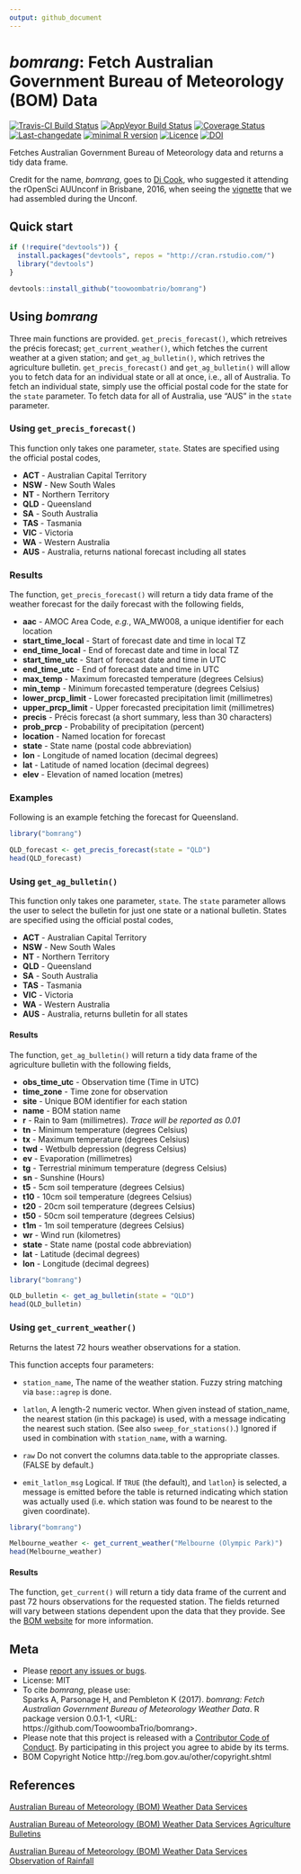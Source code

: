 ```yaml
---
output: github_document
---
```


<!-- README.md is generated from README.Rmd. Please edit that file -->

# _bomrang_: Fetch Australian Government Bureau of Meteorology (BOM) Data

[![Travis-CI Build Status](https://travis-ci.org/ToowoombaTrio/bomrang.svg?branch=master)](https://travis-ci.org/ToowoombaTrio/bomrang)
[![AppVeyor Build Status](https://ci.appveyor.com/api/projects/status/github/ToowoombaTrio/bomrang?branch=master&svg=true)](https://ci.appveyor.com/project/ToowoombaTrio/bomrang)
[![Coverage Status](https://img.shields.io/codecov/c/github/ToowoombaTrio/bomrang/master.svg)](https://codecov.io/github/ToowoombaTrio/bomrang?branch=master)
[![Last-changedate](https://img.shields.io/badge/last%20change-`r gsub('-', '--', Sys.Date())`-brightgreen.svg)](https://github.com/toowoombatrio/bomrang/commits/master) 
[![minimal R version](https://img.shields.io/badge/R%3E%3D-`r as.character(getRversion())`-brightgreen.svg)](https://cran.r-project.org/)
[![Licence](https://img.shields.io/github/license/mashape/apistatus.svg)](http://choosealicense.com/licenses/mit/) 
[![DOI](https://zenodo.org/badge/89690315.svg)](https://zenodo.org/badge/latestdoi/89690315)

Fetches Australian Government Bureau of Meteorology data and returns a tidy data frame.

Credit for the name, _bomrang_, goes to [Di Cook](http://dicook.github.io), who
suggested it attending the rOpenSci AUUnconf in Brisbane, 2016, when seeing the
[vignette](https://github.com/saundersk1/auunconf16/blob/master/Vignette_BoM.pdf)
that we had assembled during the Unconf.

## Quick start

```r
if (!require("devtools")) {
  install.packages("devtools", repos = "http://cran.rstudio.com/") 
  library("devtools")
}

devtools::install_github("toowoombatrio/bomrang")
```

## Using _bomrang_

Three main functions are provided. `get_precis_forecast()`, which retreives the précis forecast; `get_current_weather()`, which fetches the current weather at a given station; and `get_ag_bulletin()`, which retrives the agriculture bulletin. `get_precis_forecast()` and `get_ag_bulletin()` will allow you to fetch data for an individual state or all at once, i.e., all of Australia. To fetch an individual state, simply use the official postal code for the state for the `state` parameter. To fetch data for all of Australia, use "AUS" in the `state` parameter.

### Using `get_precis_forecast()`

This function only takes one parameter, `state`. States are specified using the official postal codes, 

* **ACT** - Australian Capital Territory  
* **NSW** - New South Wales  
* **NT** - Northern Territory  
* **QLD** - Queensland  
* **SA** - South Australia  
* **TAS** - Tasmania  
* **VIC** - Victoria  
* **WA** - Western Australia  
* **AUS** - Australia, returns national forecast including all states  

### Results

The function, `get_precis_forecast()` will return a tidy data frame of the weather forecast for the daily forecast with the following fields,

* **aac** - AMOC Area Code, _e.g._, WA_MW008, a unique identifier for each location  
* **start_time_local** - Start of forecast date and time in local TZ  
* **end_time_local** - End of forecast date and time in local TZ  
* **start_time_utc** - Start of forecast date and time in UTC  
* **end_time_utc** - End of forecast date and time in UTC  
* **max_temp** - Maximum forecasted temperature (degrees Celsius)  
* **min_temp** - Minimum forecasted temperature (degrees Celsius)  
* **lower_prcp_limit** - Lower forecasted precipitation limit (millimetres)  
* **upper_prcp_limit** - Upper forecasted precipitation limit (millimetres)  
* **precis** - Précis forecast (a short summary, less than 30 characters)  
* **prob_prcp** - Probability of precipitation (percent)  
* **location** - Named location for forecast  
* **state** - State name (postal code abbreviation)  
* **lon** - Longitude of named location (decimal degrees)  
* **lat** - Latitude of named location (decimal degrees)  
* **elev** - Elevation of named location (metres)  

### Examples

Following is an example fetching the forecast for Queensland.

```r
library("bomrang")

QLD_forecast <- get_precis_forecast(state = "QLD")
head(QLD_forecast)
```

### Using `get_ag_bulletin()`

This function only takes one parameter, `state`. The `state` parameter allows the user to select the bulletin for just one state or a national bulletin. States are specified using the official postal codes, 

* **ACT** - Australian Capital Territory  
* **NSW** - New South Wales  
* **NT** - Northern Territory  
* **QLD** - Queensland  
* **SA** - South Australia  
* **TAS** - Tasmania  
* **VIC** - Victoria  
* **WA** - Western Australia  
* **AUS** - Australia, returns bulletin for all states  

#### Results

The function, `get_ag_bulletin()` will return a tidy data frame of the agriculture bulletin with the following fields,

* **obs_time_utc** - Observation time (Time in UTC)  
* **time_zone** - Time zone for observation  
* **site** - Unique BOM identifier for each station  
* **name** - BOM station name  
* **r** - Rain to 9am (millimetres). _Trace will be reported as 0.01_  
* **tn** - Minimum temperature (degrees Celsius)  
* **tx** - Maximum temperature (degrees Celsius)  
* **twd** - Wetbulb depression (degress Celsius)  
* **ev** - Evaporation (millimetres)  
* **tg** - Terrestrial minimum temperature (degress Celsius)  
* **sn** - Sunshine (Hours)  
* **t5** - 5cm soil temperature (degrees Celsius)  
* **t10** - 10cm soil temperature (degrees Celsius)  
* **t20** - 20cm soil temperature (degrees Celsius)  
* **t50** - 50cm soil temperature (degrees Celsius)  
* **t1m** - 1m soil temperature (degrees Celsius)  
* **wr** - Wind run (kilometres)  
* **state** - State name (postal code abbreviation)  
* **lat** - Latitude (decimal degrees)  
* **lon** - Longitude (decimal degrees)  

```r
library("bomrang")

QLD_bulletin <- get_ag_bulletin(state = "QLD")
head(QLD_bulletin)
```

### Using `get_current_weather()`
Returns the latest 72 hours weather observations for a station.

This function accepts four parameters:

* `station_name`, The name of the weather station. Fuzzy string matching via `base::agrep` is done.

* `latlon`, A length-2 numeric vector. When given instead of station_name, the nearest station (in this package) is used, with a message indicating the nearest such station. (See also `sweep_for_stations()`.) Ignored if used in combination with `station_name`, with a warning.

* `raw` Do not convert the columns data.table to the appropriate classes. (FALSE by default.)

* `emit_latlon_msg` Logical. If `TRUE` (the default), and `latlon`} is selected, a message is emitted before the table is returned indicating which station was actually used (i.e. which station was found to be nearest to the given coordinate).

```r
library("bomrang")

Melbourne_weather <- get_current_weather("Melbourne (Olympic Park)")
head(Melbourne_weather)
```

#### Results

The function, `get_current()` will return a tidy data frame of the current and past 72 hours observations for the requested station. The fields returned will vary between stations dependent upon the data that they provide. See the [BOM website](http://www.bom.gov.au/catalogue/observations/about-weather-observations.shtml) for more information.

## Meta

* Please [report any issues or bugs](https://github.com/ToowoombaTrio/bomrang/issues).  
* License: MIT  
* To cite _bomrang_, please use:  
  Sparks A, Parsonage H, and Pembleton K (2017). _bomrang: Fetch Australian Government Bureau of Meteorology Weather Data_. R package version 0.0.1-1,
<URL: https://github.com/ToowoombaTrio/bomrang>.  
* Please note that this project is released with a [Contributor Code of Conduct](CONDUCT.md). By participating in this project you agree to abide by its terms.  
* BOM Copyright Notice http://reg.bom.gov.au/other/copyright.shtml  

## References

[Australian Bureau of Meteorology (BOM) Weather Data Services](http://www.bom.gov.au/catalogue/data-feeds.shtml)

[Australian Bureau of Meteorology (BOM) Weather Data Services Agriculture Bulletins](http://www.bom.gov.au/catalogue/observations/about-agricultural.shtml)

[Australian Bureau of Meteorology (BOM) Weather Data Services Observation of Rainfall](http://www.bom.gov.au/climate/how/observations/rain-measure.shtml)

